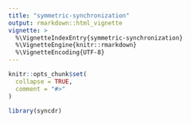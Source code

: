 ```yaml
---
title: "symmetric-synchronization"
output: rmarkdown::html_vignette
vignette: >
  %\VignetteIndexEntry{symmetric-synchronization}
  %\VignetteEngine{knitr::rmarkdown}
  %\VignetteEncoding{UTF-8}
---
```


```r
knitr::opts_chunk$set(
  collapse = TRUE,
  comment = "#>"
)
```

```r
library(syncdr)
```
